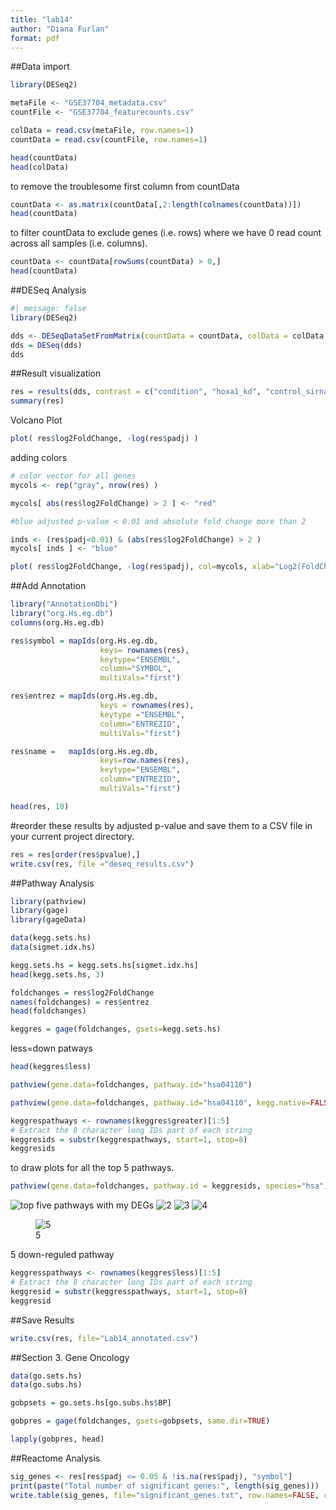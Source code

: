 ```yaml
---
title: "lab14"
author: "Diana Furlan"
format: pdf
---
```


##Data import
```r
library(DESeq2)
```

```r
metaFile <- "GSE37704_metadata.csv"
countFile <- "GSE37704_featurecounts.csv"

colData = read.csv(metaFile, row.names=1)
countData = read.csv(countFile, row.names=1)

head(countData)
head(colData)
```
 to remove the troublesome first column from countData 
```r
countData <- as.matrix(countData[,2:length(colnames(countData))]) 
head(countData)
```

to filter countData to exclude genes (i.e. rows) where we have 0 read count across all samples (i.e. columns).


```r
countData <- countData[rowSums(countData) > 0,]
head(countData)
```
 
##DESeq Analysis



```r
#| message: false
library(DESeq2)
```


```r
dds <- DESeqDataSetFromMatrix(countData = countData, colData = colData, design =~ condition)
dds = DESeq(dds)
dds
```
##Result visualization

```r

res = results(dds, contrast = c("condition", "hoxa1_kd", "control_sirna"))
summary(res)
```
Volcano Plot

```r
plot( res$log2FoldChange, -log(res$padj) )
```


adding colors 
```r
# color vector for all genes
mycols <- rep("gray", nrow(res) )

mycols[ abs(res$log2FoldChange) > 2 ] <- "red"

#blue adjusted p-value < 0.01 and absolute fold change more than 2

inds <- (res$padj<0.01) & (abs(res$log2FoldChange) > 2 )
mycols[ inds ] <- "blue"

plot( res$log2FoldChange, -log(res$padj), col=mycols, xlab="Log2(FoldChange)", ylab="-Log(P-value)" )
```


##Add Annotation

```r
library("AnnotationDbi")
library("org.Hs.eg.db")
columns(org.Hs.eg.db)
```

```r
res$symbol = mapIds(org.Hs.eg.db,
                    keys= rownames(res), 
                    keytype="ENSEMBL",
                    column="SYMBOL",
                    multiVals="first")

res$entrez = mapIds(org.Hs.eg.db,
                    keys = rownames(res),
                    keytype ="ENSEMBL",
                    column="ENTREZID",
                    multiVals="first")

res$name =   mapIds(org.Hs.eg.db,
                    keys=row.names(res),
                    keytype="ENSEMBL",
                    column="ENTREZID",
                    multiVals="first")

head(res, 10)
```

#reorder these results by adjusted p-value and save them to a CSV file in your current project directory.

```r
res = res[order(res$pvalue),]
write.csv(res, file ="deseq_results.csv")
```


##Pathway Analysis

```r
library(pathview)
library(gage)
library(gageData)

data(kegg.sets.hs)
data(sigmet.idx.hs)
```

```r

kegg.sets.hs = kegg.sets.hs[sigmet.idx.hs]
head(kegg.sets.hs, 3)
```

```r
foldchanges = res$log2FoldChange
names(foldchanges) = res$entrez
head(foldchanges)
```
```r
keggres = gage(foldchanges, gsets=kegg.sets.hs)
```


less=down patways
```r
head(keggres$less)
```

```r
pathview(gene.data=foldchanges, pathway.id="hsa04110")
```
```r
pathview(gene.data=foldchanges, pathway.id="hsa04110", kegg.native=FALSE)
```


```r
keggrespathways <- rownames(keggres$greater)[1:5]
# Extract the 8 character long IDs part of each string
keggresids = substr(keggrespathways, start=1, stop=8)
keggresids
```
 to draw plots for all the top 5 pathways.
```r
pathview(gene.data=foldchanges, pathway.id = keggresids, species="hsa")

```

![top five pathways with my DEGs](hsa04110.pathview.png)
![2](hsa04630.pathview.png)
![3](hsa04640.pathview.png)
![4](hsa00140.pathview.png)

![5](hsa04330.pathview.png)




 5 down-reguled pathway
```r
keggresspathways <- rownames(keggres$less)[1:5]
# Extract the 8 character long IDs part of each string
keggresid = substr(keggresspathways, start=1, stop=8)
keggresid
```

##Save Results
```r
write.csv(res, file="Lab14_annotated.csv")
```


##Section 3. Gene Oncology
```r
data(go.sets.hs)
data(go.subs.hs)

gobpsets = go.sets.hs[go.subs.hs$BP]

gobpres = gage(foldchanges, gsets=gobpsets, same.dir=TRUE)

lapply(gobpres, head)
```

##Reactome Analysis

```r
sig_genes <- res[res$padj <= 0.05 & !is.na(res$padj), "symbol"]
print(paste("Total number of significant genes:", length(sig_genes)))
write.table(sig_genes, file="significant_genes.txt", row.names=FALSE, col.names=FALSE, quote=FALSE)
```



